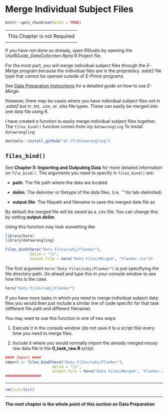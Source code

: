 # Merge Individual Subject Files

<link rel="stylesheet" href="https://use.fontawesome.com/releases/v5.8.1/css/all.css" integrity="sha384-50oBUHEmvpQ+1lW4y57PTFmhCaXp0ML5d60M1M7uH2+nqUivzIebhndOJK28anvf" crossorigin="anonymous">

```r
knitr::opts_chunk$set(echo = TRUE)
```

----
<div style="text-align: center; font-size: 1.25em">
This Chapter is not Required
</div>
----

If you have not done so already, open RStudio by opening the *UseRGuide_DataCollection.Rproj* R Project file. 

For the most part, you will merge individual subject files through the *E-Merge* program because the individual files are in the proprietary *.edat2* file type that cannot be opened outside of *E-Prime* programs.

See [Data Preparation Instructions]() for a detailed guide on how to use *E-Merge*.

However, there may be cases where you have individual subject files not in *.edat2* but in *.txt*, *.csv*, or *.xlsx* file types. These can easily be merged into one data file using R. 

I have created a function to easily merge individual subject files together. The `files_bind()` function comes from my `datawrangling` To install `datawrangling`:

```r
devtools::install_github("dr-JT/datawrangling")
```

## `files_bind()`

See **Chapter 5: Importing and Outputing Data** for more detailed information on `file_bind()`. The arguments you need to specify in `files_bind()` are:

* __path__: The file path where the data are located

* __delim__: The delimiter or filetype of the data files. (i.e. `"\t" for tab-delimited)

* __output.file__: The filepath and filename to save the merged data file as

By default the merged file will be saved as a *.csv* file. You can change this by setting __output.delim__.

Using this function may look something like

```r
library(here)
library(datawrangling)

files_bind(here("Data Files/subj/Flanker"), 
           delim = "\t", 
           output.file = here("Data Files/Merged", "Flanker.csv"))
```

The first argument `here("Data Files/subj/Flanker")` is just specifiying the file directory path. Go ahead and type this in your console window to see how this is the case.

```r
here("Data Files/subj/Flanker")
```

If you have more tasks in which you need to merge individual subject data files you would then just include a similar line of code specific for that task (different file path and different filename).

You may want to use this function in one of two ways:

1) Execute it in the console window (do not save it to a script file) every time you need to merge files.

2) Include it where you would normally import the already merged *messy* raw data file in the **0_task_raw.R** script.

```r
#### Import ####
import <- files_bind(here("Data Files/subj/Flanker"), 
                     delim = "\t", 
                     output.file = here("Data Files/Merged", "Flanker.csv"))
################
```


********

```r
rm(list=ls())
```

********

**The next chapter is the whole point of this section on Data Preparation**
